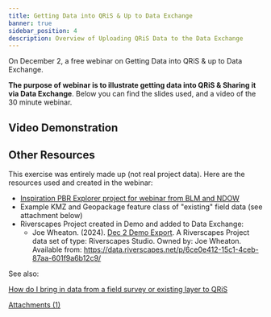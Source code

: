 ```yaml
---
title: Getting Data into QRiS & Up to Data Exchange
banner: true
sidebar_position: 4
description: Overview of Uploading QRiS Data to the Data Exchange 
---
```


On December 2, a free webinar on Getting Data into QRiS & up to Data Exchange.  

**The purpose of webinar is to illustrate getting data into QRiS & Sharing it via Data Exchange**. Below you can find the slides used, and a video of the 30 minute webinar. 

<GoogleSlides
  src="https://docs.google.com/presentation/d/e/2PACX-1vS2PyhUJIvTFq_I-CcOg9gl3EefGceuf_TXunnLbxzjaOJx1C029yoUco8XFif2h7FGsdaLiUS5BLTk/embed?start=true&amp;loop=false&amp;delayms=3000"
  width={800}
  height={600}
/>

## Video Demonstration

<YouTubeEmbed videoId="u2bqHP2MbiU" />

## Other Resources

This exercise was entirely made up (not real project data). Here are the resources used and created in the webinar:

- [Inspiration PBR Explorer project for webinar from BLM and NDOW](https://pbr.riverscapes.net/project/2ab0ce76-32a6-11e9-07a4-0710ff46da13)
- Example KMZ and Geopackage feature class of "existing" field data (see attachment below)
- Riverscapes Project created in Demo and  added to Data Exchange:
    - Joe Wheaton. (2024). [Dec 2 Demo Export](https://data.riverscapes.net/p/6ce0e412-15c1-4ceb-87aa-601f9a6b12c9/). A Riverscapes Project data set of type: Riverscapes Studio. Owned by: Joe Wheaton. Available from: https://data.riverscapes.net/p/6ce0e412-15c1-4ceb-87aa-601f9a6b12c9/ 


See also: 

[How do I bring in data from a field survey or existing layer to QRiS](https://riverscapes.freshdesk.com/support/solutions/articles/153000225642-how-do-i-bring-in-data-from-a-field-survey-or-existing-layer-to-qris-)

[Attachments (1)](https://riverscapes.freshdesk.com/helpdesk/attachments/153035768871)

